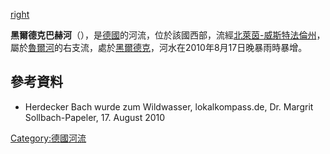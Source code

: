 {{Coord|51|23|46.7|N|7|25|42.3|E|display=title}}
[[ImagE:Herdecke_Bachviertel-LD.jpg|right]]

'''黑爾德克巴赫河'''（{{lang-de|Herdecker Bach}}），是[[德國|德國]]的河流，位於該國西部，流經[[北萊茵-威斯特法倫州|北萊茵-威斯特法倫州]]，屬於[[魯爾河|魯爾河]]的右支流，處於[[黑爾德克|黑爾德克]]，河水在2010年8月17日晚暴雨時暴增。

==參考資料==
* Herdecker Bach wurde zum Wildwasser, lokalkompass.de, Dr. Margrit Sollbach-Papeler, 17. August 2010

{{Germany-geo-stub}}
[[Category:德國河流|Category:德國河流]]